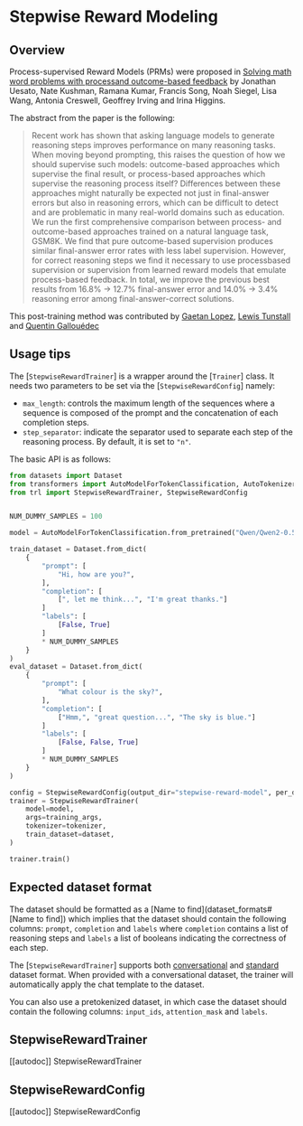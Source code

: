 # Stepwise Reward Modeling

## Overview

Process-supervised Reward Models (PRMs) were proposed in [Solving math word problems with processand outcome-based feedback](https://arxiv.org/pdf/2211.14275) by Jonathan Uesato, Nate Kushman, Ramana Kumar, Francis Song, Noah Siegel, Lisa Wang, Antonia Creswell, Geoffrey Irving and Irina Higgins.

The abstract from the paper is the following:

> Recent work has shown that asking language models to generate reasoning steps improves performance on many reasoning tasks. When moving beyond prompting, this raises the question of how we should supervise such models: outcome-based approaches which supervise the final result, or process-based approaches which supervise the reasoning process itself? Differences between these approaches might naturally be expected not just in final-answer errors but also in reasoning errors, which can be difficult to detect and are problematic in many real-world domains such as education. We run the first comprehensive comparison between process- and outcome-based approaches trained on a natural language task, GSM8K. We find that pure outcome-based supervision produces similar final-answer error rates with less label supervision. However, for correct reasoning steps we find it necessary to use processbased supervision or supervision from learned reward models that emulate process-based feedback. In total, we improve the previous best results from 16.8% → 12.7% final-answer error and 14.0% → 3.4% reasoning error among final-answer-correct solutions.

This post-training method was contributed by [Gaetan Lopez](https://github.com/gaetanlop), [Lewis Tunstall](https://huggingface.co/lewtun) and [Quentin Gallouédec](https://huggingface.co/qgallouedec)

## Usage tips  

The [`StepwiseRewardTrainer`] is a wrapper around the [`Trainer`] class. It needs two parameters to be set via the [`StepwiseRewardConfig`] namely:
* `max_length`: controls the maximum length of the sequences where a sequence is composed of the prompt and the concatenation of each completion steps.
* `step_separator`: indicate the separator used to separate each step of the reasoning process. By default, it is set to `"n"`.

The basic API is as follows:

```python
from datasets import Dataset
from transformers import AutoModelForTokenClassification, AutoTokenizer
from trl import StepwiseRewardTrainer, StepwiseRewardConfig


NUM_DUMMY_SAMPLES = 100

model = AutoModelForTokenClassification.from_pretrained("Qwen/Qwen2-0.5B-Instruct", num_labels=2)

train_dataset = Dataset.from_dict(
    {
        "prompt": [
            "Hi, how are you?",
        ],
        "completion": [
            [", let me think...", "I'm great thanks."]
        ]
        "labels": [
            [False, True]
        ]
        * NUM_DUMMY_SAMPLES
    }
)
eval_dataset = Dataset.from_dict(
    {
        "prompt": [
            "What colour is the sky?",
        ],
        "completion": [
            ["Hmm,", "great question...", "The sky is blue."]
        ]
        "labels": [
            [False, False, True]
        ]
        * NUM_DUMMY_SAMPLES
    }
)

config = StepwiseRewardConfig(output_dir="stepwise-reward-model", per_device_train_batch_size=1, max_length=512, step_separator="\n")
trainer = StepwiseRewardTrainer(
    model=model,
    args=training_args,
    tokenizer=tokenizer,
    train_dataset=dataset,
)

trainer.train()
```

## Expected dataset format

The dataset should be formatted as a [Name to find](dataset_formats#[Name to find]) which implies that the dataset should contain the following columns: `prompt`, `completion` and `labels` where `completion` contains a list of reasoning steps and `labels` a list of booleans indicating the correctness of each step.

The [`StepwiseRewardTrainer`] supports both [conversational](dataset_formats#conversational-dataset-format) and [standard](dataset_formats#standard-dataset-format) dataset format. When provided with a conversational dataset, the trainer will automatically apply the chat template to the dataset.

You can also use a pretokenized dataset, in which case the dataset should contain the following columns: `input_ids`, `attention_mask` and `labels`.

## StepwiseRewardTrainer

[[autodoc]] StepwiseRewardTrainer

## StepwiseRewardConfig

[[autodoc]] StepwiseRewardConfig
